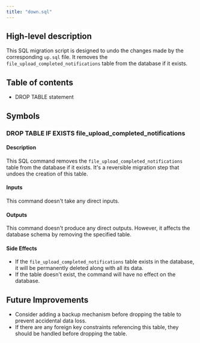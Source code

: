 ```yaml
---
title: "down.sql"
---
```


## High-level description
This SQL migration script is designed to undo the changes made by the corresponding `up.sql` file. It removes the `file_upload_completed_notifications` table from the database if it exists.

## Table of contents
- DROP TABLE statement

## Symbols

### DROP TABLE IF EXISTS file_upload_completed_notifications
#### Description
This SQL command removes the `file_upload_completed_notifications` table from the database if it exists. It's a reversible migration step that undoes the creation of this table.

#### Inputs
This command doesn't take any direct inputs.

#### Outputs
This command doesn't produce any direct outputs. However, it affects the database schema by removing the specified table.

#### Side Effects
- If the `file_upload_completed_notifications` table exists in the database, it will be permanently deleted along with all its data.
- If the table doesn't exist, the command will have no effect on the database.

## Future Improvements
- Consider adding a backup mechanism before dropping the table to prevent accidental data loss.
- If there are any foreign key constraints referencing this table, they should be handled before dropping the table.